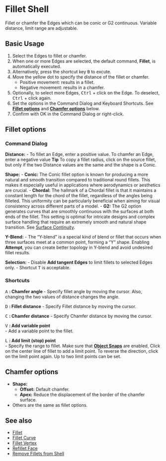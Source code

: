 
# Fillet Shell

<Reference shortcut="B" command="Fillet Shell" button="" />

Fillet or chamfer the Edges which can be conic or G2 continuous. Variable distance, limit range are adjustable.

## Basic Usage

1. Select the Edges to fillet or chamfer.
2. When one or more Edges are selected, the default command, **Fillet**, is automatically executed.
3. Alternatively, press the shortcut key <kbd>B</kbd> to excute.
4. Move the yellow dot to specify the distance of the fillet or chamfer. 
    - Positive movement:  results in a fillet.
    - Negative movement: results in a chamfer.
    <VideoPlayer fileName="fillet-solid-0"/>
5. Optionally, to select more Edges, <kbd>Ctrl</kbd> + click on the Edge. To deselect, <kbd>Ctrl</kbd> + click again.
6. Set the options in the Command Dialog and Keyboard Shortcuts. See [**Fillet options**](#fillet-options) and [**Chamfer options**](#chamfer-options) below.
7. Confirm with OK in the Command Dialog or right-click.

## Fillet options

### Command Dialog

**Distance:** 
    - To fillet an Edge, enter a positive value. To chamfer an Edge, enter a negative value
<Callout type="info" emoji="💡">
    **Tip**
    To copy a fillet radius, click on the source fillet, but only if the two Distance values are the same and the shape is a Conic.
<VideoPlayer fileName="fillet-solid-copyfillet"/>
</Callout>

**Shape:**
    - **Conic:** The Conic fillet option is known for producing a more natural and smooth transition compared to traditional round fillets. This makes it especially useful in applications where aerodynamics or aesthetics are crucial.
    - **Chordal:** The hallmark of a Chordal fillet is that it maintains a constant length for the chord of the fillet, regardless of the angles being filleted. This uniformity can be particularly beneficial when aiming for visual consistency across different parts of a model.
    - **G2:** The G2 option generates curves that are smoothly continuous with the surfaces at both ends of the fillet. This setting is optimal for intricate designs and complex surface handling that require an extremely smooth and natural shape transition. See [Surface Continuity](/cad-essentials/continuity-curve-and-surface).
    <VideoPlayer fileName="fillet-shell-shape"/>

**Y-Blend:** 
    - The “Y-blend” is a special kind of blend or fillet that occurs when three surfaces meet at a common point, forming a “Y” shape. Enabling **Attempt**, you can create better topology  in Y-blend and avoid undesired fillet results.
    <VideoPlayer fileName="fillet-solid-yblend"/>

**Selection:** 
    - Disable **Add tangent Edges** to limit fillets to selected Edges only.
    - Shortcut <kbd>T</kbd> is acceptable.
    <VideoPlayer fileName="fillet-sold-selection"/>

### Shortcuts

<kbd>A</kbd> **: Chamfer angle** 
    - Specify fillet angle by moving the cursor.
<Callout type="info" emoji="💡">
    Also, changing the two values of distance changes the angle.
    <VideoPlayer fileName="fillet-solid-two-value"/>
</Callout>

<kbd>D</kbd> **: Fillet distance** 
    - Specify Fillet distance by moving the cursor.<br />

<kbd>C</kbd> **: Chamfer distance** 
    - Specify Chamfer distance by moving the cursor.<br />

<kbd>V</kbd> **: Add variable point** <br />
    - Add a variable point to the fillet.<br />
    <VideoPlayer fileName="fillet-solid-variable"/>

<kbd>L</kbd> **: Add limit (stop) point** <br />
    - Specify the range to fillet. Make sure that [**Object Snaps**](/plasticity-essentials/grid-and-snap#object-snap) are enabled, Click on the center line of fillet to add a limit point. To reverse the direction, click on the limit point again. Up to two limit points can be set.
    <VideoPlayer fileName="fillet-solid-limit"/>

## Chamfer options
- **Shape:**
    - **Offset:** Default chamfer.
    - **Apex:** Reduce the displacement of the border of the chamfer surface.
- Others are the same as fillet options.

## See also
- [Fillet](fillet)
- [Fillet Curve](/sketch/fillet-curve) 
- [Fillet Vertex](/sketch/fillet-vertex)
- [Refillet Face](refillet-face)
- [Remove Fillets from Shell](remove-fillets-from-shell)